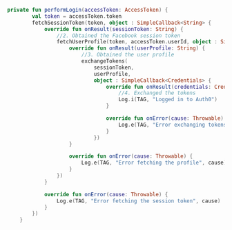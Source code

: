 ```kt performLogin lines 
private fun performLogin(accessToken: AccessToken) {
        val token = accessToken.token
        fetchSessionToken(token, object : SimpleCallback<String> {
            override fun onResult(sessionToken: String) {
                //2. Obtained the Facebook session token
                fetchUserProfile(token, accessToken.userId, object : SimpleCallback<String> {
                    override fun onResult(userProfile: String) {
                        //3. Obtained the user profile
                        exchangeTokens(
                            sessionToken,
                            userProfile,
                            object : SimpleCallback<Credentials> {
                                override fun onResult(credentials: Credentials) {
                                    //4. Exchanged the tokens
                                    Log.i(TAG, "Logged in to Auth0")
                                }

                                override fun onError(cause: Throwable) {
                                    Log.e(TAG, "Error exchanging tokens", cause)
                                }
                            })
                    }

                    override fun onError(cause: Throwable) {
                        Log.e(TAG, "Error fetching the profile", cause)
                    }
                })
            }

            override fun onError(cause: Throwable) {
                Log.e(TAG, "Error fetching the session token", cause)
            }
        })
    }
```
